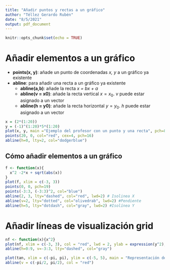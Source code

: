 ---
title: "Añadir puntos y rectas a un gráfico"
author: "Téllez Gerardo Rubén"
date: "8/5/2021"
output: pdf_document
---

```{r setup, include=FALSE}
knitr::opts_chunk$set(echo = TRUE)
```

# Añadir elementos a un gráfico

+ __points(x, y)__: añade un punto de coordenadas _x, y_ a un gráfico ya existente
+ __abline__: para añadir una recta a un gráfico ya existente
  - __abline(a,b)__: añade la recta _x = bx + a_
  - __abline(v = x0)__: añade la recta vertical $x = x_0$. _v_ puede estar asignado a un vector
  - __abline(h = y0)__: añade la recta horizontal $y = y_0$. _h_ puede estar asignado a un vector

```{r}
x = (2*(1:20))
y = (-1)^(1:20)*5*(1:20)
plot(x, y, main ="Ejemplo del profesor con un punto y una recta", pch=8, cex=1, type="b", lty=4, lwd=4, xaxp=c(0, 40, 2), yaxp=c(-100, 100, 8))
points(20, 0, col="red", cex=4, pch=16)
abline(h=0, lty=2, col="dodgerblue")

```
  
## Cómo añadir elementos a un gráfico

```{r}
f <- function(x){
  x^2 -2*x + sqrt(abs(x))
}
plot(f, xlim = c(-3, 3))
points(0, 0, pch=19)
points(-3:3, (-3:3)^2, col="blue")
abline(2, 3, lty="dashed", col="red", lwd=2) # Isolinea X
abline(v=2, lty="dotted", col="olivedrab", lwd=2) #Pendiente
abline(h=5, lty="dotdash", col="gray", lwd=2) #Isolínea Y
```
# Añadir líneas de visualización grid

```{r}
nf <- function(x){x^2}
plot(nf, xlim = c(-3, 3), col = "red", lwd = 2, ylab = expression(y^2), xlab="X")
abline(h=0:9, v=-3:3, lty="dashed", col="gray")
```
```{r}
plot(tan, xlim = c(-pi, pi), ylim = c(-5, 5), main = "Representación de asintota")
abline(v = c(-pi/2, pi/2), col = "red")
```





  